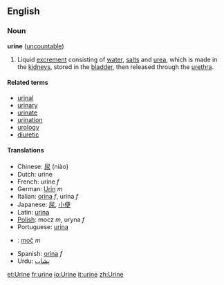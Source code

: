 ==English==
===Noun===
'''urine''' ([[uncountable]])

# Liquid [[excrement]] consisting of [[water]], [[salt]]s and [[urea]], which is made in the [[kidney]]s, stored in the [[bladder]], then released through the [[urethra]].

====Related terms====
*[[urinal]]
*[[urinary]]
*[[urinate]]
*[[urination]]
*[[urology]]
*[[diuretic]]

====Translations====
*Chinese: [[尿]] (niào)
*Dutch: urine
*French: urine ''f''
*German: [[Urin]] ''m''
*Italian: [[orina]] ''f'', urina ''f''
*Japanese: [[尿]], [[小便]]
*Latin: [[urina]]
*[[Polish]]: mocz ''m'', uryna ''f''
*Portuguese: [[urina]]
*{{sk}}: [[moč#Slovak|moč]] ''m''
*Spanish: [[orina]] ''f''
*Urdu: [[پشاب]]

[[et:Urine]]
[[fr:urine]]
[[io:Urine]]
[[it:urine]]
[[zh:Urine]]